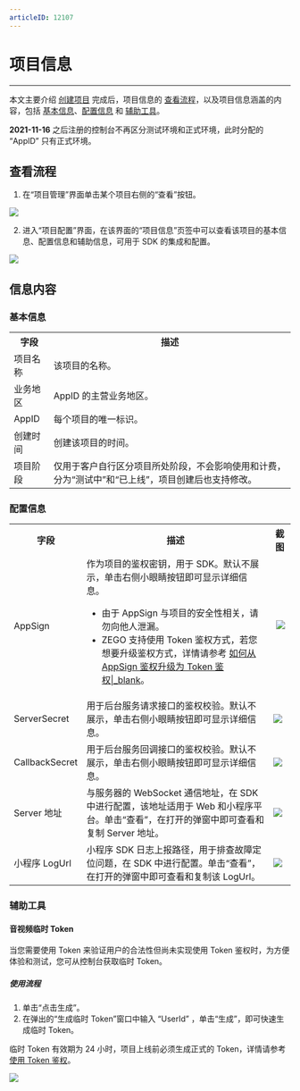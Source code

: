 ```yaml
---
articleID: 12107
---
```

# 项目信息

- - -

本文主要介绍 [创建项目](https://doc-zh.zego.im/article/14213) 完成后，项目信息的 [查看流程](12107#1)，以及项目信息涵盖的内容，包括 [基本信息](12107#2_1)、[配置信息](12107#2_2) 和 [辅助工具](12107#2_3)。

<Warning title="注意">


**2021-11-16** 之后注册的控制台不再区分测试环境和正式环境，此时分配的 “AppID” 只有正式环境。

</Warning>



## 查看流程

1. 在“项目管理”界面单击某个项目右侧的“查看”按钮。   
<Frame width="512" height="auto" caption=""><img src="https://storage.zego.im/sdk-doc/Pics/Consle/1031.png" /></Frame>

2. 进入“项目配置”界面，在该界面的“项目信息”页签中可以查看该项目的基本信息、配置信息和辅助信息，可用于 SDK 的集成和配置。   
<Frame width="512" height="auto" caption=""><img src="https://storage.zego.im/sdk-doc/Pics/Consle/1026.png" /></Frame>

## 信息内容

### 基本信息


<table>
  
<tbody><tr>
<th>字段</th>
<th>描述</th>
</tr>
<tr>
<td>项目名称</td>
<td>该项目的名称。</td>
</tr>
<tr>
<td>业务地区</td>
<td>AppID 的主营业务地区。</td>
</tr>
<tr>
<td>AppID</td>
<td>每个项目的唯一标识。</td>
</tr>
<tr>
<td>创建时间</td>
<td>创建该项目的时间。</td>
</tr>
<tr>
<td>项目阶段</td>
<td>仅用于客户自行区分项目所处阶段，不会影响使用和计费，分为“测试中”和“已上线”，项目创建后也支持修改。</td>
</tr>
</tbody></table>

### 配置信息

<table>
  
<tbody><tr>
<th>字段</th>
<th>描述</th>
<th>截图</th>
</tr>
<tr>
<td>AppSign</td>
<td>
作为项目的鉴权密钥，用于 SDK。默认不展示，单击右侧小眼睛按钮即可显示详细信息。

<Warning title="注意">


- 由于 AppSign 与项目的安全性相关，请勿向他人泄漏。
- ZEGO 支持使用 Token 鉴权方式，若您想要升级鉴权方式，详情请参考 [如何从 AppSign 鉴权升级为 Token 鉴权|_blank](https://doc-zh.zego.im/faq/token_upgrade?product=ExpressVideo&amp;platform=ios)。

</Warning>

</td>
<td>
&nbsp;<Frame width="512" height="auto" caption=""><img src="https://storage.zego.im/sdk-doc/Pics/Consle/1027.png" /></Frame>
</td>
</tr>
<tr>
<td>ServerSecret</td>
<td>用于后台服务请求接口的鉴权校验。默认不展示，单击右侧小眼睛按钮即可显示详细信息。</td>
<td><Frame width="512" height="auto" caption=""><img src="https://storage.zego.im/sdk-doc/Pics/Consle/1028.png" /></Frame></td>
</tr>
<tr>
<td>CallbackSecret</td>
<td>用于后台服务回调接口的鉴权校验。默认不展示，单击右侧小眼睛按钮即可显示详细信息。</td>
<td><Frame width="512" height="auto" caption=""><img src="https://storage.zego.im/sdk-doc/Pics/Consle/1032.png" /></Frame></td>
</tr>
<tr>
<td>Server 地址</td>
<td>与服务器的 WebSocket 通信地址，在 SDK 中进行配置，该地址适用于 Web 和小程序平台。单击“查看”，在打开的弹窗中即可查看和复制 Server 地址。</td>
<td><Frame width="512" height="auto" caption=""><img src="https://storage.zego.im/sdk-doc/Pics/Consle/1029.png" /></Frame></td>
</tr>
<tr>
<td>小程序 LogUrl</td>
<td>小程序 SDK 日志上报路径，用于排查故障定位问题，在 SDK 中进行配置。单击“查看”，在打开的弹窗中即可查看和复制该 LogUrl。</td>
<td><Frame width="512" height="auto" caption=""><img src="https://storage.zego.im/sdk-doc/Pics/Consle/1030.png" /></Frame></td>
</tr>
</tbody></table>


### 辅助工具

#### 音视频临时 Token

当您需要使用 Token 来验证用户的合法性但尚未实现使用 Token 鉴权时，为方便体验和测试，您可从控制台获取临时 Token。

##### 使用流程

1. 单击“点击生成”。
2. 在弹出的“生成临时 Token”窗口中输入 “UserId” ，单击“生成”，即可快速生成临时 Token。

<Warning title="注意">


临时 Token 有效期为 24 小时，项目上线前必须生成正式的 Token，详情请参考 [使用 Token 鉴权](https://doc-zh.zego.im/article/10360)。

</Warning>



<Frame width="512" height="auto" caption=""><img src="https://storage.zego.im/sdk-doc/Pics/Consle/1025.png" /></Frame>
